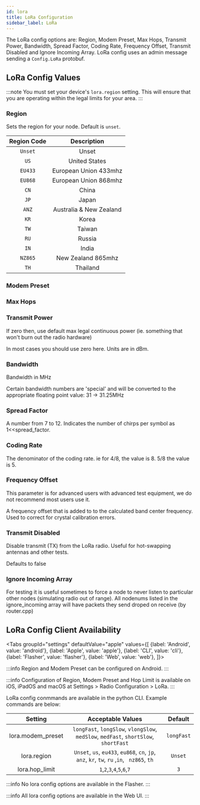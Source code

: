 ```yaml
---
id: lora
title: LoRa Configuration
sidebar_label: LoRa
---
```



The LoRa config options are: Region, Modem Preset, Max Hops, Transmit Power, Bandwidth, Spread Factor, Coding Rate, Frequency Offset, Transmit Disabled and Ignore Incoming Array.  LoRa config uses an admin message sending a `Config.LoRa` protobuf.

## LoRa Config Values

:::note
You must set your device's `lora.region` setting. This will ensure that you are operating within the legal limits for your area.
:::

### Region
Sets the region for your node. Default is `unset`.

|   Region Code   |                                                                  Description                                                                                                              |
| :-------: | :---------------------------------------------------------------------------------------: |
| `Unset`   | Unset |
| `US` | United States |
| `EU433` | European Union 433mhz |
| `EU868` | European Union 868mhz |
| `CN` | China |
| `JP` | Japan |
| `ANZ` | Australia & New Zealand |
| `KR` | Korea |
| `TW` | Taiwan |
| `RU` | Russia |
| `IN` | India |
| `NZ865` | New Zealand 865mhz |
| `TH` | Thailand |


### Modem Preset

### Max Hops

### Transmit Power

If zero then, use default max legal continuous power (ie. something that won't burn out the radio hardware)

In most cases you should use zero here. Units are in dBm.

### Bandwidth

Bandwidth in MHz

Certain bandwidth numbers are 'special' and will be converted to the appropriate floating point value: 31 -> 31.25MHz

### Spread Factor 

A number from 7 to 12. Indicates the number of chirps per symbol as 1<<spread_factor.

### Coding Rate

The denominator of the coding rate. ie for 4/8, the value is 8. 5/8 the value is 5.

### Frequency Offset

This parameter is for advanced users with advanced test equipment, we do not recommend most users use it.

A frequency offset that is added to to the calculated band center frequency. Used to correct for crystal calibration errors.

### Transmit Disabled 

Disable transmit (TX) from the LoRa radio. Useful for hot-swapping antennas and other tests.

Defaults to false

### Ignore Incoming Array

For testing it is useful sometimes to force a node to never listen to particular other nodes (simulating radio out of range). All nodenums listed in the ignore_incoming array will have packets they send droped on receive (by router.cpp)

## LoRa Config Client Availability

<Tabs
groupId="settings"
defaultValue="apple"
values={[
{label: 'Android', value: 'android'},
{label: 'Apple', value: 'apple'},
{label: 'CLI', value: 'cli'},
{label: 'Flasher', value: 'flasher'},
{label: 'Web', value: 'web'},
]}>
<TabItem value="android">

:::info
Region and Modem Preset can be configured on Android.
:::

</TabItem>
<TabItem value="apple">

:::info
Configuration of Region, Modem Preset and Hop Limit is available on iOS, iPadOS and macOS at Settings > Radio Configuration > LoRa.
:::

</TabItem>
<TabItem value="cli">

LoRa config conmmands are available in the python CLI. Example commands are below:

|   Setting    |                               Acceptable Values                               |      Default      |
| :----------: | :---------------------------------------------------------------------------: | :---------------: |
| lora.modem_preset |   `longFast`, `longSlow`, `vlongSlow`, `medSlow`, `medFast`, `shortSlow`, `shortFast`       | `longFast` |
|    lora.region    |     `Unset`, `us`, `eu433`, `eu868`, `cn`, `jp`, `anz`, `kr`, `tw`, `ru` ,`in`, ` nz865`, `th`       |      `Unset`      |
| lora.hop_limit    |     `1`,`2`,`3`,`4`,`5`,`6`,`7`   |   `3`

</TabItem>
<TabItem value="flasher">

:::info
No lora config options are available in the Flasher.
:::

  </TabItem>
  <TabItem value="web">

:::info
All lora config options are available in the Web UI.
:::
    
  </TabItem>
</Tabs>
